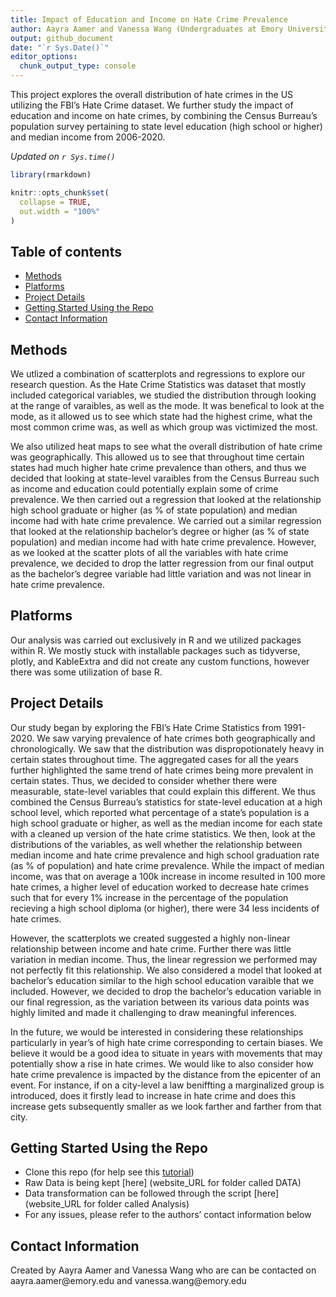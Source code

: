 ```yaml
---
title: Impact of Education and Income on Hate Crime Prevalence
author: Aayra Aamer and Vanessa Wang (Undergraduates at Emory University)
output: github_document
date: "`r Sys.Date()`"
editor_options:
  chunk_output_type: console
---
```


<!-- Short Description  -->
This project explores the overall distribution of hate crimes in the US utilizing the FBI's Hate Crime dataset. We further study the impact of education and income on hate crimes, by combining the Census Burreau's population survey pertaining to state level education (high school or higher) and median income from 2006-2020.

*Updated on `r Sys.time()`*

<!-- README.md is generated from README.Rmd. Please edit that file -->

```r

library(rmarkdown)

knitr::opts_chunk$set(
  collapse = TRUE,
  out.width = "100%"
)
```


## Table of contents

  * [Methods](#Methods)
  * [Platforms](#platforms-used)
  * [Project Details](#detailed-project-description)
  * [Getting Started Using the Repo](#repo-breakdown)
  * [Contact Information](#contact-info)
       
        




## [Methods]{#Methods}

We utlized a combination of scatterplots and regressions to explore our research question. As the Hate Crime Statistics was dataset that mostly included categorical variables, we studied the distribution through looking at the range of varaibles, as well as the mode. It was benefical to look at the mode, as it allowed us to see which state had the highest crime, what the most common crime was, as well as which group was victimized the most. 

We also utilized heat maps to see what the overall distribution of hate crime was geographically. This allowed us to see that throughout time certain states had much higher hate crime prevalence than others, and thus we decided that looking at state-level varaibles from the Census Burreau such as income and education could potentially explain some of crime prevalence. We then carried out a regression that looked at the relationship high school graduate or higher (as % of state population) and median income had with hate crime prevalence. We carried out a similar regression that looked at the relationship bachelor's degree or higher (as % of state population) and median income had with hate crime prevalence. However, as we looked at the scatter plots of all the variables with hate crime prevalence, we decided to drop the latter regression from our final output as the bachelor's degree variable had little variation and was not linear in hate crime prevalence. 

## [Platforms]{#platforms-used}

Our analysis was carried out exclusively in R and we utilized packages within R. We mostly stuck with installable packages such as tidyverse, plotly, and KableExtra and did not create any custom functions, however there was some utilization of base R.

## [Project Details]{#detailed-project-description}

Our study began by exploring the FBI's Hate Crime Statistics from 1991-2020. We saw varying prevalence of hate crimes both geographically and chronologically. We saw that the distribution was dispropotionately heavy in certain states throughout time. The aggregated cases for all the years further highlighted the same trend of hate crimes being more prevalent in certain states. Thus, we decided to consider whether there were measurable, state-level variables that could explain this different. We thus combined the Census Burreau's statistics for state-level education at a high school level, which reported what percentage of a state's population is a high school graduate or higher, as well as the median income for each state with a cleaned up version of the hate crime statistics. We then, look at the distributions of the variables, as well whether the relationship between median income and hate crime prevalence and high school graduation rate (as % of population) and hate crime prevalence. While the impact of median income, was that on average a 100k increase in income resulted in 100 more hate crimes, a higher level of education worked to decrease hate crimes such that for every 1% increase in the percentage of the population recieving a high school diploma (or higher), there were 34 less incidents of hate crimes. 

However, the scatterplots we created suggested a highly non-linear relationship between income and hate crime. Further there was little variation in median income. Thus, the linear regression we performed may not perfectly fit this relationship. We also considered a model that looked at bachelor's education similar to the high school education varaible that we included. However, we decided to drop the bachelor's education variable in our final regression, as the variation between its various data points was highly limited and made it challenging to draw meaningful inferences.

In the future, we would be interested in considering these relationships particularly in year's of high hate crime corresponding to certain biases. We believe it would be a good idea to situate in years with movements that may potentially show a rise in hate crimes. We would like to also consider how hate crime prevalence is impacted by the distance from the epicenter of an event. For instance, if on a city-level a law beniffting a marginalized group is introduced, does it firstly lead to increase in hate crime and does this increase gets subsequently smaller as we look farther and farther from that city. 


## [Getting Started Using the Repo]{#repo-breakdown}

* Clone this repo (for help see this [tutorial](https://help.github.com/articles/cloning-a-repository/))
* Raw Data is being kept [here] (website_URL for folder called DATA)
* Data transformation can be followed through the script [here] (website_URL for folder called Analysis)
* For any issues, please refer to the authors' contact information below



## [Contact Information]{#contact-info}
Created by Aayra Aamer and Vanessa Wang who are can be contacted on aayra.aamer@emory.edu and vanessa.wang@emory.edu
